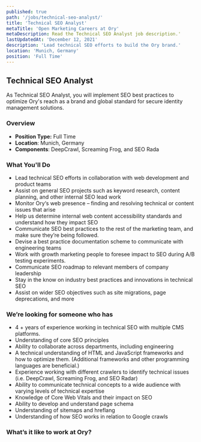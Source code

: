 ```yaml
---
published: true
path: '/jobs/technical-seo-analyst/'
title: 'Technical SEO Analyst'
metaTitle: 'Open Marketing Careers at Ory'
metaDescription: Read the Technical SEO Analyst job description.'
lastUpdatedAt: 'December 12, 2021'
description: 'Lead technical SEO efforts to build the Ory brand.'
location: 'Munich, Germany'
position: 'Full Time'
---
```



## Technical SEO Analyst

<About />

As Technical SEO Analyst, you will implement SEO best practices to optimize
Ory's reach as a brand and global standard for secure identity management
solutions.

### Overview

- **Position Type:** Full Time
- **Location**: Munich, Germany
- **Components**: DeepCrawl, Screaming Frog, and SEO Rada

### What You'll Do

- Lead technical SEO efforts in collaboration with web development and product
  teams
- Assist on general SEO projects such as keyword research, content planning, and
  other internal SEO lead work
- Monitor Ory‘s web presence – finding and resolving technical or content issues
  that arise
- Help us determine internal web content accessibility standards and understand
  how they impact SEO
- Communicate SEO best practices to the rest of the marketing team, and make
  sure they’re being followed.
- Devise a best practice documentation scheme to communicate with engineering
  teams
- Work with growth marketing people to foresee impact to SEO during A/B testing
  experiments.
- Communicate SEO roadmap to relevant members of company leadership
- Stay in the know on industry best practices and innovations in technical SEO
- Assist on wider SEO objectives such as site migrations, page deprecations, and
  more

### We’re looking for someone who has

- 4 + years of experience working in technical SEO with multiple CMS platforms.
- Understanding of core SEO principles
- Ability to collaborate across departments, including engineering
- A technical understanding of HTML and JavaScript frameworks and how to
  optimize them. (Additional frameworks and other programming languages are
  beneficial.)
- Experience working with different crawlers to identify technical issues (i.e.
  DeepCrawl, Screaming Frog, and SEO Radar)
- Ability to communicate technical concepts to a wide audience with varying
  levels of technical expertise
- Knowledge of Core Web Vitals and their impact on SEO
- Ability to develop and understand page schema
- Understanding of sitemaps and hreflang
- Understanding of how SEO works in relation to Google crawls

### What’s it like to work at Ory?

<WorkAtOry />
